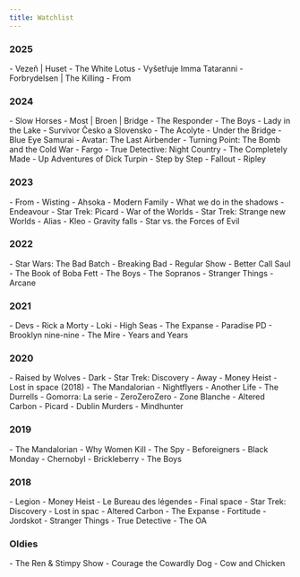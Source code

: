 ```yaml
---
title: Watchlist
---
```



### 2025

<SeriesList>
	- Vezeň | Huset
	- The White Lotus
	- Vyšetřuje Imma Tataranni
	- Forbrydelsen | The Killing
	- From
</SeriesList>

### 2024

<SeriesList>
	- Slow Horses
	- Most | Broen | Bridge
	- The Responder
	- The Boys
	- Lady in the Lake
	- Survivor Česko a Slovensko
	- The Acolyte
	- Under the Bridge
	- Blue Eye Samurai
	- Avatar: The Last Airbender
	- Turning Point: The Bomb and the Cold War
	- Fargo
	- True Detective: Night Country
	- The Completely Made - Up Adventures of Dick Turpin
	- Step by Step
	- Fallout
	- Ripley
</SeriesList>

### 2023

<SeriesList>
	- From
	- Wisting
	- Ahsoka
	- Modern Family
	- What we do in the shadows
	- Endeavour
	- Star Trek: Picard
	- War of the Worlds
	- Star Trek: Strange new Worlds
	- Alias
	- Kleo
	- Gravity falls
	- Star vs. the Forces of Evil
</SeriesList>

### 2022

<SeriesList>
	- Star Wars: The Bad Batch
	- Breaking Bad
	- Regular Show
	- Better Call Saul
	- The Book of Boba Fett
	- The Boys
	- The Sopranos
	- Stranger Things
	- Arcane
</SeriesList>

### 2021

<SeriesList>
	- Devs
	- Rick a Morty
	- Loki
	- High Seas
	- The Expanse
	- Paradise PD
	- Brooklyn nine-nine
	- The Mire
	- Years and Years
</SeriesList>

### 2020

<SeriesList>
	- Raised by Wolves
	- Dark
	- Star Trek: Discovery
	- Away
	- Money Heist
	- Lost in space (2018)
	- The Mandalorian
	- Nightflyers
	- Another Life
	- The Durrells
	- Gomorra: La serie
	- ZeroZeroZero
	- Zone Blanche
	- Altered Carbon
	- Picard
	- Dublin Murders
	- Mindhunter
</SeriesList>

### 2019

<SeriesList>
	- The Mandalorian
	- Why Women Kill
	- The Spy
	- Beforeigners
	- Black Monday
	- Chernobyl
	- Brickleberry
	- The Boys
</SeriesList>

### 2018

<SeriesList>
	- Legion
	- Money Heist
	- Le Bureau des légendes
	- Final space
	- Star Trek: Discovery
	- Lost in spac
	- Altered Carbon
	- The Expanse
	- Fortitude
	- Jordskot
	- Stranger Things
	- True Detective
	- The OA
</SeriesList>

### Oldies

<SeriesList>
	- The Ren & Stimpy Show
	- Courage the Cowardly Dog
	- Cow and Chicken
</SeriesList>
